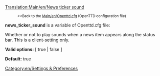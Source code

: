[[Translation:Main/en/News ticker sound]]
:<small><<Back to the [[Main/en/Openttd.cfg]] (OpenTTD configuration file)</small>


'''news_ticker_sound''' is a variable of Openttd.cfg file:

Whether or not to play sounds when a news item appears along the status bar. This is a client-setting only.


'''Valid options:''' [ true | false ]

'''Default:''' true

[[Category:en/Settings & Preferences]]